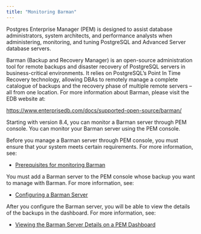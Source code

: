 ```yaml
---
title: "Monitoring Barman"
---
```


Postgres Enterprise Manager (PEM) is designed to assist database administrators, system architects, and performance analysts when administering, monitoring, and tuning PostgreSQL and Advanced Server database servers.

Barman (Backup and Recovery Manager) is an open-source administration tool for remote backups and disaster recovery of PostgreSQL servers in business-critical environments. It relies on PostgreSQL’s Point In Time Recovery technology, allowing DBAs to remotely manage a complete catalogue of backups and the recovery phase of multiple remote servers – all from one location. For more information about Barman, please visit the EDB website at:

  https://www.enterprisedb.com/docs/supported-open-source/barman/

Starting with version 8.4, you can monitor a Barman server through PEM console. You can monitor your Barman server using the PEM console.

Before you manage a Barman server through PEM console, you must ensure that your system meets certain requirements.  For more information, see:

-   [Prerequisites for monitoring Barman](01_managing_barman_prerequisites)

You must add a Barman server to the PEM console whose backup you want to manage with Barman. For more information, see:

-   [Configuring a Barman Server](02_configuring_barman_server)

After you configure the Barman server, you will be able to view the details of the backups in the dashboard. For more information, see:

-   [Viewing the Barman Server Details on a PEM Dashboard](03_viewing_barman_dashboard)